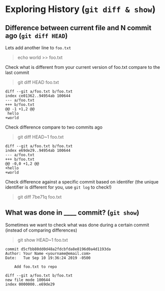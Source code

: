 # Exploring History (`git diff & show`)
## Difference between current file and N commit ago (`git diff HEAD`)

Lets add another line to `foo.txt`

> echo world >> foo.txt

Check what is different from your current version of foo.txt compare to the last commit

> git diff HEAD foo.txt

```
diff --git a/foo.txt b/foo.txt
index ce01362..94954ab 100644
--- a/foo.txt
+++ b/foo.txt
@@ -1 +1,2 @@
 hello
+world
```

Check difference compare to two commits ago

> git diff HEAD~1 foo.txt

```
diff --git a/foo.txt b/foo.txt
index e69de29..94954ab 100644
--- a/foo.txt
+++ b/foo.txt
@@ -0,0 +1,2 @@
+hello
+world
```

Check difference against a specific commit based on identifer (the unique identifier is different for you, use `git log` to check!)

> git diff 7be71q foo.txt 

## What was done in ____ commit? (`git show`)

Sometimes we want to check what was done during a certain commit (instead of comparing differences)

> git show HEAD~1 foo.txt

```
commit d5cfbb80dd0d48a2fdcbfda8e8196d0a4d1193da
Author: Your Name <yourname@email.com>
Date:   Tue Sep 10 19:36:24 2019 -0500

    Add foo.txt to repo

diff --git a/foo.txt b/foo.txt
new file mode 100644
index 0000000..e69de29
```

